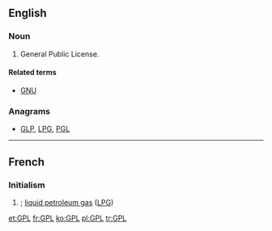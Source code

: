 ==English==
{{wikipedia|GNU General Public License}}

===Noun===
{{en-initialism}}

# General Public License.

====Related terms====
* [[GNU]]

===Anagrams===
* [[GLP#English|GLP]], [[LPG#English|LPG]], [[PGL#English|PGL]]

----

==French==
{{wikipedia|Gaz de pétrole liquéfié|lang=fr}}

===Initialism===
{{infl|fr|initialism}}

# {{form of|initialism|gaz de pétrole liquéfié|Gaz de Pétrole Liquéfié|nodot=1}}; [[liquid petroleum gas]] ([[LPG]])

<!--Interwikies-->
[[et:GPL]]
[[fr:GPL]]
[[ko:GPL]]
[[pl:GPL]]
[[tr:GPL]]